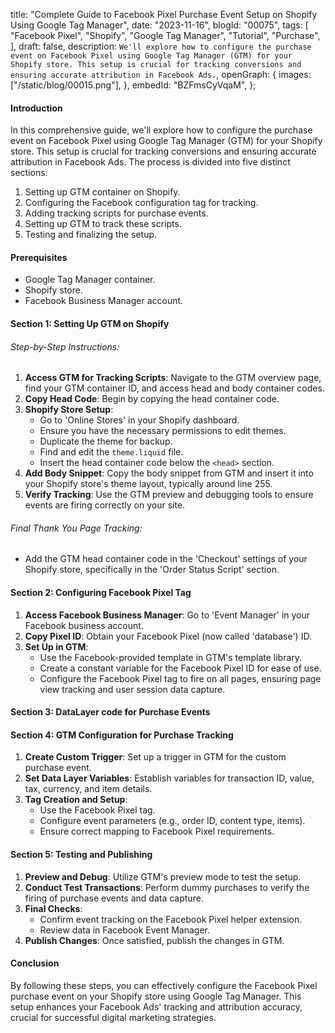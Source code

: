  title:
  "Complete Guide to Facebook Pixel Purchase Event Setup on Shopify Using Google Tag Manager",
 date: "2023-11-16",
 blogId: "00075",
 tags: [
  "Facebook Pixel",
  "Shopify",
  "Google Tag Manager",
  "Tutorial",
  "Purchase",
 ],
 draft: false,
 description: `We'll explore how to configure the purchase event on Facebook Pixel using Google Tag Manager (GTM) for your Shopify store. This setup is crucial for tracking conversions and ensuring accurate attribution in Facebook Ads.`,
 openGraph: {
  images: ["/static/blog/00015.png"],
 },
 embedId: "BZFmsCyVqaM",
};

<BlogHeader metadata={metadata} />

#### Introduction

In this comprehensive guide, we'll explore how to configure the purchase event on Facebook Pixel using Google Tag Manager (GTM) for your Shopify store. This setup is crucial for tracking conversions and ensuring accurate attribution in Facebook Ads. The process is divided into five distinct sections:

1. Setting up GTM container on Shopify.
2. Configuring the Facebook configuration tag for tracking.
3. Adding tracking scripts for purchase events.
4. Setting up GTM to track these scripts.
5. Testing and finalizing the setup.

<YoutubeEmbed embedId={metadata.embedId} />

#### Prerequisites

- Google Tag Manager container.
- Shopify store.
- Facebook Business Manager account.

#### Section 1: Setting Up GTM on Shopify

###### Step-by-Step Instructions:

1. **Access GTM for Tracking Scripts**: Navigate to the GTM overview page, find your GTM container ID, and access head and body container codes.
2. **Copy Head Code**: Begin by copying the head container code.
3. **Shopify Store Setup**:
   - Go to 'Online Stores' in your Shopify dashboard.
   - Ensure you have the necessary permissions to edit themes.
   - Duplicate the theme for backup.
   - Find and edit the `theme.liquid` file.
   - Insert the head container code below the `<head>` section.
4. **Add Body Snippet**: Copy the body snippet from GTM and insert it into your Shopify store's theme layout, typically around line 255.
5. **Verify Tracking**: Use the GTM preview and debugging tools to ensure events are firing correctly on your site.

###### Final Thank You Page Tracking:

- Add the GTM head container code in the 'Checkout' settings of your Shopify store, specifically in the 'Order Status Script' section.

#### Section 2: Configuring Facebook Pixel Tag

1. **Access Facebook Business Manager**: Go to 'Event Manager' in your Facebook business account.
2. **Copy Pixel ID**: Obtain your Facebook Pixel (now called 'database') ID.
3. **Set Up in GTM**:
   - Use the Facebook-provided template in GTM's template library.
   - Create a constant variable for the Facebook Pixel ID for ease of use.
   - Configure the Facebook Pixel tag to fire on all pages, ensuring page view tracking and user session data capture.

#### Section 3: DataLayer code for Purchase Events

<Purchase />

#### Section 4: GTM Configuration for Purchase Tracking

1. **Create Custom Trigger**: Set up a trigger in GTM for the custom purchase event.
2. **Set Data Layer Variables**: Establish variables for transaction ID, value, tax, currency, and item details.
3. **Tag Creation and Setup**:
   - Use the Facebook Pixel tag.
   - Configure event parameters (e.g., order ID, content type, items).
   - Ensure correct mapping to Facebook Pixel requirements.

#### Section 5: Testing and Publishing

1. **Preview and Debug**: Utilize GTM's preview mode to test the setup.
2. **Conduct Test Transactions**: Perform dummy purchases to verify the firing of purchase events and data capture.
3. **Final Checks**:
   - Confirm event tracking on the Facebook Pixel helper extension.
   - Review data in Facebook Event Manager.
4. **Publish Changes**: Once satisfied, publish the changes in GTM.

#### Conclusion

By following these steps, you can effectively configure the Facebook Pixel purchase event on your Shopify store using Google Tag Manager. This setup enhances your Facebook Ads' tracking and attribution accuracy, crucial for successful digital marketing strategies.

<GiscusComments />
